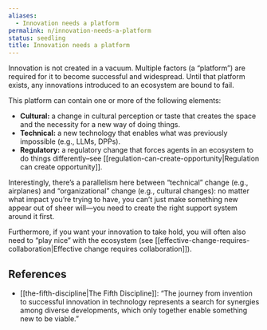 ```yaml
---
aliases:
  - Innovation needs a platform
permalink: n/innovation-needs-a-platform
status: seedling
title: Innovation needs a platform
---
```

Innovation is not created in a vacuum. Multiple factors (a “platform”) are required for it to become successful and widespread. Until that platform exists, any innovations introduced to an ecosystem are bound to fail.

This platform can contain one or more of the following elements:

- **Cultural:** a change in cultural perception or taste that creates the space and the necessity for a new way of doing things.
- **Technical:** a new technology that enables what was previously impossible (e.g., LLMs, DPPs).
- **Regulatory:** a regulatory change that forces agents in an ecosystem to do things differently–see [[regulation-can-create-opportunity|Regulation can create opportunity]].

Interestingly, there’s a parallelism here between “technical” change (e.g., airplanes) and “organizational” change (e.g., cultural changes): no matter what impact you’re trying to have, you can’t just make something new appear out of sheer will—you need to create the right support system around it first.

Furthermore, if you want your innovation to take hold, you will often also need to “play nice” with the ecosystem (see [[effective-change-requires-collaboration|Effective change requires collaboration]]).

## References

- [[the-fifth-discipline|The Fifth Discipline]]: “The journey from invention to successful innovation in technology represents a search for synergies among diverse developments, which only together enable something new to be viable.”
